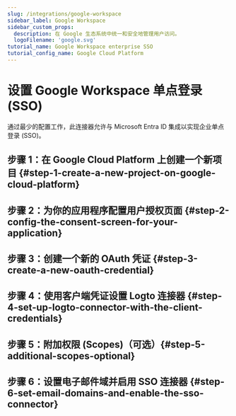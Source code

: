 ```yaml
---
slug: /integrations/google-workspace
sidebar_label: Google Workspace
sidebar_custom_props:
  description: 在 Google 生态系统中统一和安全地管理用户访问。
  logoFilename: 'google.svg'
tutorial_name: Google Workspace enterprise SSO
tutorial_config_name: Google Cloud Platform
---
```




# 设置 Google Workspace 单点登录 (SSO)

通过最少的配置工作，此连接器允许与 Microsoft Entra ID 集成以实现企业单点登录 (SSO)。

<GuideTip />

## 步骤 1：在 Google Cloud Platform 上创建一个新项目 \{#step-1-create-a-new-project-on-google-cloud-platform}

<Step1 />

## 步骤 2：为你的应用程序配置用户授权页面 \{#step-2-config-the-consent-screen-for-your-application}

<Step2 />

## 步骤 3：创建一个新的 OAuth 凭证 \{#step-3-create-a-new-oauth-credential}

<Step3 />

## 步骤 4：使用客户端凭证设置 Logto 连接器 \{#step-4-set-up-logto-connector-with-the-client-credentials}

<Step4 />

## 步骤 5：附加权限 (Scopes)（可选）\{#step-5-additional-scopes-optional}

<Step5 />

## 步骤 6：设置电子邮件域并启用 SSO 连接器 \{#step-6-set-email-domains-and-enable-the-sso-connector}

<Step6 />
